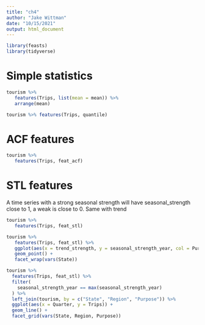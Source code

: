```yaml
---
title: "ch4"
author: "Jake Wittman"
date: "10/15/2021"
output: html_document
---
```


```r
library(feasts)
library(tidyverse)
```

# Simple statistics

```r
tourism %>% 
   features(Trips, list(mean = mean)) %>% 
   arrange(mean)

tourism %>% features(Trips, quantile)
```

# ACF features

```r
tourism %>% 
   features(Trips, feat_acf)
```

# STL features

A time series with a strong seasonal strength will have seasonal_strength close to 1, a weak is close to 0. Same with trend

```r
tourism %>%
   features(Trips, feat_stl)

tourism %>% 
   features(Trips, feat_stl) %>% 
   ggplot(aes(x = trend_strength, y = seasonal_strength_year, col = Purpose)) + 
   geom_point() +
   facet_wrap(vars(State))

tourism %>%
  features(Trips, feat_stl) %>%
  filter(
    seasonal_strength_year == max(seasonal_strength_year)
  ) %>%
  left_join(tourism, by = c("State", "Region", "Purpose")) %>%
  ggplot(aes(x = Quarter, y = Trips)) +
  geom_line() +
  facet_grid(vars(State, Region, Purpose))
```


